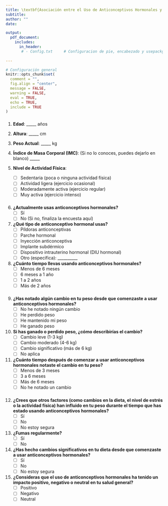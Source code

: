 ```yaml
---
title: \textbf{Asociación entre el Uso de Anticonceptivos Hormonales y el Riesgo de Obesidad en Usuarias}
subtitle:
author: ""
date: 

output:
  pdf_document:
    includes:
      in_header:
       # - Config.txt     # Configuracion de pie, encabezado y usepackge
  
---
```



```r
# Configuración general
knitr::opts_chunk$set(
  comment = "",
  fig.align = "center",
  message = FALSE,
  warning = FALSE,
  eval = TRUE,
  echo = TRUE,
  include = TRUE
)

```


### \textcolor{blue}{Sección 1: Información General}

1. **Edad**: _____ años

2. **Altura**: _____ cm

3. **Peso Actual**: _____ kg

4. **Índice de Masa Corporal (IMC)**: (Si no lo conoces, puedes dejarlo en blanco) _____

5. **Nivel de Actividad Física**:
   - ☐ Sedentaria (poca o ninguna actividad física)
   - ☐ Actividad ligera (ejercicio ocasional)
   - ☐ Moderadamente activa (ejercicio regular)
   - ☐ Muy activa (ejercicio intenso)

### \textcolor{blue}{Sección 2: Uso de Anticonceptivos}

6. **¿Actualmente usas anticonceptivos hormonales?**  
   - ☐ Sí  
   - ☐ No (Si no, finaliza la encuesta aquí)

7. **¿Qué tipo de anticonceptivo hormonal usas?**  
   - ☐ Píldoras anticonceptivas
   - ☐ Parche hormonal
   - ☐ Inyección anticonceptiva
   - ☐ Implante subdérmico
   - ☐ Dispositivo intrauterino hormonal (DIU hormonal)
   - ☐ Otro (especifica): __________

8. **¿Cuánto tiempo llevas usando anticonceptivos hormonales?**
   - ☐ Menos de 6 meses
   - ☐ 6 meses a 1 año
   - ☐ 1 a 2 años
   - ☐ Más de 2 años

### \textcolor{blue}{Sección 3: Cambios en el Peso}

9. **¿Has notado algún cambio en tu peso desde que comenzaste a usar anticonceptivos hormonales?**
   - ☐ No he notado ningún cambio
   - ☐ He perdido peso
   - ☐ He mantenido mi peso
   - ☐ He ganado peso

10. **Si has ganado o perdido peso, ¿cómo describirías el cambio?**
    - ☐ Cambio leve (1-3 kg)
    - ☐ Cambio moderado (4-6 kg)
    - ☐ Cambio significativo (más de 6 kg)
    - ☐ No aplica

11. **¿Cuánto tiempo después de comenzar a usar anticonceptivos hormonales notaste el cambio en tu peso?**
    - ☐ Menos de 3 meses
    - ☐ 3 a 6 meses
    - ☐ Más de 6 meses
    - ☐ No he notado un cambio

### \textcolor{blue}{Sección 4: Factores Adicionales}

12. **¿Crees que otros factores (como cambios en la dieta, el nivel de estrés o la actividad física) han influido en tu peso durante el tiempo que has estado usando anticonceptivos hormonales?**  
    - ☐ Sí  
    - ☐ No  
    - ☐ No estoy segura

13. **¿Fumas regularmente?**
    - ☐ Sí
    - ☐ No

14. **¿Has hecho cambios significativos en tu dieta desde que comenzaste a usar anticonceptivos hormonales?**
    - ☐ Sí  
    - ☐ No  
    - ☐ No estoy segura

15. **¿Consideras que el uso de anticonceptivos hormonales ha tenido un impacto positivo, negativo o neutral en tu salud general?**
    - ☐ Positivo
    - ☐ Negativo
    - ☐ Neutral


